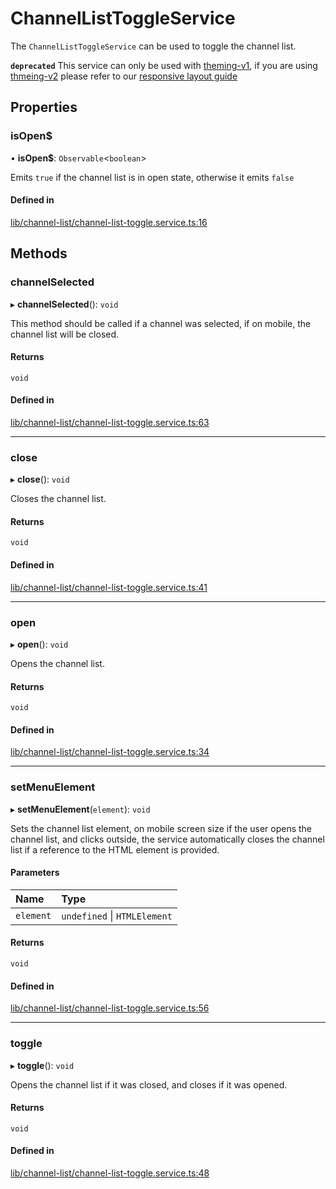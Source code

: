 # ChannelListToggleService

The `ChannelListToggleService` can be used to toggle the channel list.

**`deprecated`** This service can only be used with [theming-v1](../concepts/theming-and-css.mdx), if you are using [thmeing-v2](../theming/introduction.mdx) please refer to our [responsive layout guide](../code-examples/responsive-layout.mdx)

## Properties

### isOpen$

• **isOpen$**: `Observable`<`boolean`\>

Emits `true` if the channel list is in open state, otherwise it emits `false`

#### Defined in

[lib/channel-list/channel-list-toggle.service.ts:16](https://github.com/GetStream/stream-chat-angular/blob/f577568/projects/stream-chat-angular/src/lib/channel-list/channel-list-toggle.service.ts#L16)

## Methods

### channelSelected

▸ **channelSelected**(): `void`

This method should be called if a channel was selected, if on mobile, the channel list will be closed.

#### Returns

`void`

#### Defined in

[lib/channel-list/channel-list-toggle.service.ts:63](https://github.com/GetStream/stream-chat-angular/blob/f577568/projects/stream-chat-angular/src/lib/channel-list/channel-list-toggle.service.ts#L63)

___

### close

▸ **close**(): `void`

Closes the channel list.

#### Returns

`void`

#### Defined in

[lib/channel-list/channel-list-toggle.service.ts:41](https://github.com/GetStream/stream-chat-angular/blob/f577568/projects/stream-chat-angular/src/lib/channel-list/channel-list-toggle.service.ts#L41)

___

### open

▸ **open**(): `void`

Opens the channel list.

#### Returns

`void`

#### Defined in

[lib/channel-list/channel-list-toggle.service.ts:34](https://github.com/GetStream/stream-chat-angular/blob/f577568/projects/stream-chat-angular/src/lib/channel-list/channel-list-toggle.service.ts#L34)

___

### setMenuElement

▸ **setMenuElement**(`element`): `void`

Sets the channel list element, on mobile screen size if the user opens the channel list, and clicks outside, the service automatically closes the channel list if a reference to the HTML element is provided.

#### Parameters

| Name | Type |
| :------ | :------ |
| `element` | `undefined` \| `HTMLElement` |

#### Returns

`void`

#### Defined in

[lib/channel-list/channel-list-toggle.service.ts:56](https://github.com/GetStream/stream-chat-angular/blob/f577568/projects/stream-chat-angular/src/lib/channel-list/channel-list-toggle.service.ts#L56)

___

### toggle

▸ **toggle**(): `void`

Opens the channel list if it was closed, and closes if it was opened.

#### Returns

`void`

#### Defined in

[lib/channel-list/channel-list-toggle.service.ts:48](https://github.com/GetStream/stream-chat-angular/blob/f577568/projects/stream-chat-angular/src/lib/channel-list/channel-list-toggle.service.ts#L48)
